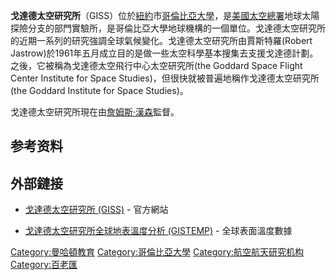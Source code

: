 {{Infobox organization
| name            = 戈達德太空研究所<br />(Goddard Institute for Space Studies)
| image           = Armstrong 20101026 244x366.jpg
| image_size      = 250px
| caption         = GISS所在的建築物。
| map             =
| map_size        = <!-- map size, optional, default 250px -->
| map_alt         = <!-- map alt text -->
| map_caption     =
| map2            =
| type            =
| tax_id          = <!-- or | vat_id = -->
| registration_id =
| founded_date    = {{Start date|1961|05}}<ref name="About GISS">{{cite web |url=http://www.giss.nasa.gov/about |title=The institute was established in May 1961, by Dr. Robert Jastrow, following its approval in December 1960 by NASA Administrator T. Keith Glennan. |accessdate=5 May 2014 |archive-date=2021-03-18 |archive-url=https://web.archive.org/web/20210318000508/https://www.giss.nasa.gov/about/ |dead-url=no }}</ref>
| founder         = Dr. [[Robert_Jastrow|Robert Jastrow]]
| predecessor     = 
| dissolved       = <!-- {{End date|YYYY|MM|DD}} -->
| merged          = 
| successor       = 
| location        = [[美國|美國]], [[紐約|紐約]]市
| addnl_location  = 2880 Broadway, New York, NY 10025 USA
| coordinates     = <!-- {{Coord|LAT|LON|display=inline,title}} -->
| origins         =
| key_people      = 
| area_served     =
| products        =
| services        =
| focus           = [[大气层|大气层]], [[氣候變化|氣候變化]]
| mission         =
| method          =
| revenue         =
| disbursed       =
| expenses        =
| endowment       =
| num_volunteers  =
| num_employees   =
| num_members     =
| affiliations    = [[哥倫比亞大學|哥倫比亞大學]]，[[美國太空總署|美國太空總署]]
| subsid          =
| owner           =
| motto           =
| formerly        =
| website         = {{URL|www.giss.nasa.gov}}
| footnotes       =
}}

'''戈達德太空研究所'''（GISS）位於[[紐約|紐約]]市[[哥倫比亞大學|哥倫比亞大學]]，是[[美國太空總署|美國太空總署]]地球太陽探險分支的部門實驗所，是哥倫比亞大學地球機構的一個單位。戈達德太空研究所的近期一系列的研究強調全球氣候變化。戈達德太空研究所由賈斯特羅(Robert Jastrow)於1961年五月成立目的是做一些太空科學基本搜集去支援戈達德計劃。之後，它被稱為戈達德太空飛行中心太空研究所(the Goddard Space Flight Center Institute for Space Studies)，但很快就被普遍地稱作戈達德太空研究所(the Goddard Institute for Space Studies)。

戈達德太空研究所現在由[[詹姆斯·漢森|詹姆斯·漢森]]監督。

== 参考资料 ==
{{reflist}}

== 外部鏈接 ==
* {{En}}[https://www.giss.nasa.gov/ 戈達德太空研究所 (GISS)] {{Wayback|url=https://www.giss.nasa.gov/ |date=20210318000930 }} - 官方網站
* {{En}}[https://data.giss.nasa.gov/gistemp/ 戈達德太空研究所全球地表溫度分析 (GISTEMP)] {{Wayback|url=https://data.giss.nasa.gov/gistemp/ |date=20190517042108 }} - 全球表面溫度數據

{{coord|40.80544|N|73.96536|W|source:placeopedia|display=title}}
{{哥倫比亞大學}}
{{NASA centers}}
{{authority control}}
[[Category:曼哈頓教育|Category:曼哈頓教育]]
[[Category:哥倫比亞大學|Category:哥倫比亞大學]]
[[Category:航空航天研究机构|Category:航空航天研究机构]]
[[Category:百老匯|Category:百老匯]]